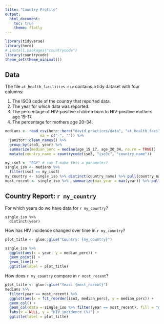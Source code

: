 ```yaml
---
title: "Country Profile"
output: 
  html_document:
    toc: true
    theme: flatly
---
```


```r
library(tidyverse)
library(here)
# install.packages("countrycode")
library(countrycode)
theme_set(theme_minimal())
```

## Data

The file `at_health_facilities.csv` contains a tidy dataset with four columns:

1. The ISO3 code of the country that reported data.
1. The year for which data was reported.
1. The percentage of HIV-positive children born to HIV-positive mothers age 15–17.
1. The percentage for mothers age 20–34.


```r
medians <- read_csv(here::here("david_practices/data", "at_health_facilities.csv"),
                na = c("-", "")) %>% 
  janitor::clean_names() %>% 
  group_by(iso3, year) %>% 
  summarize(median_perc = median(age_15_17, age_20_34, na.rm = TRUE))  %>% 
  mutate(country_name = countrycode(iso3, "iso3c", "country.name"))
```


```r
my_iso3 <- "EGY" # can I make this a parameter?
single_iso <- medians %>% 
  filter(iso3 == my_iso3) 
my_country <- single_iso %>% distinct(country_name) %>% pull(country_name)
most_recent <- single_iso %>%  summarize(max_year = max(year)) %>% pull()
```


## Country Report: `r my_country`

For which years do we have data for `r my_country`?

```years
single_iso %>%  
  distinct(year)
```

How has HIV incidence changed over time in `r my_country`?

```r
plot_title <- glue::glue("Country: {my_country}")

single_iso %>% 
  ggplot(aes(x = year, y = median_perc)) + 
  geom_point() + 
  geom_line() + 
  ggtitle(label = plot_title)
```

How does `r my_country` compare in `r most_recent`?

```r
plot_title <- glue::glue("Year: {most_recent}")
medians %>% 
  filter(year == most_recent) %>% 
  ggplot(aes(x = fct_reorder(iso3, median_perc), y = median_perc)) +
  geom_col() + 
  geom_col(data = single_iso %>% filter(year == most_recent), fill = "dodgerblue") + 
  labs(x = NULL, y = "HIV incidence (%)") +
  ggtitle(label = plot_title)
```



